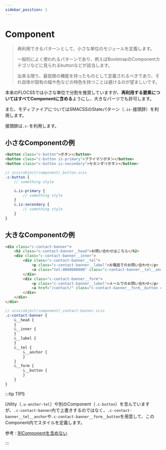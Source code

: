 ```yaml
---
sidebar_position: 1
---
```


# Component

> 再利用できるパターンとして、小さな単位のモジュールを定義します。
>
> 一般的によく使われるパターンであり、例えばBootstrapのComponentカテゴリなどに見られるbuttonなどが該当します。
>
> 出来る限り、最低限の機能を持ったものとして定義されるべきであり、それ自体が固有の幅や色などの特色を持つことは避けるのが望ましいです。

本来のFLOCSSでは小さな単位で分割を推奨していますが、**再利用する要素についてはすべてComponentに含める**ようにし、大きなパーツでも許可します。

また、モディファイアについてはSMACSSのStateパターン（`.is-`接頭辞）を利用します。

接頭辞は`.c-`を利用します。

## 小さなComponentの例

```html
<button class="c-button">ボタン</button>
<button class="c-button is-primary">プライマリボタン</button>
<button class="c-button is-secondary">セカンダリボタン</button>
```

```scss
// scss/object/component/_button.scss
.c-button {
    // something style

    &.is-primary {
        // something style
    }
    &.is-secondary {
        // something style
    }
}
```

## 大きなComponentの例

```html
<div class="c-contact-banner">
    <h2 class="c-contact-banner__head">お問い合わせはこちら</h2>
    <div class="c-contact-banner__inner">
        <div class="c-contact-banner__tel">
            <p class="c-contact-banner__label">お電話でのお問い合わせ</p>
            <a class="tel:0000000000" class="c-contact-banner__tel__anchor u-anchor-tel">000-000-0000</a>
        </div>
        <div class="c-contact-banner__form">
            <p class="c-contact-banner__label">メールでのお問い合わせ</p>
            <a href="/contact/" class="c-contact-banner__form__button c-button">お問い合わせフォーム</a>
        </div>
    </div>
</div>
```

```scss
// scss/object/component/_contact-banner.scss
.c-contact-banner {
    &__head {
    }
    &__inner {
    }
    &__label {
    }
    &__tel {
        &__anchor {
        }
    }
    &__form {
        &__button {
        }
    }
}
```

:::tip TIPS

Utility（`.u-anchor-tel`）や別のComponent（`.c-button`）を含んでいますが、`.c-contact-banner`内で上書きするのではなく、`.c-contact-banner__tel__anchor`や`.c-contact-banner__form__button`を用意して、このComponent内でスタイルを定義します。

参考 : [別Componentを含めない](/docs/html/methodologies/important/child)

:::
